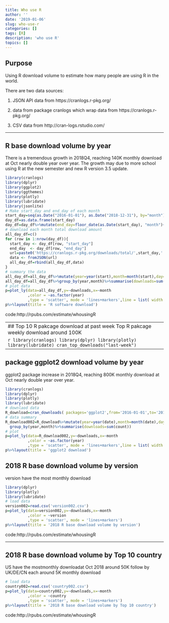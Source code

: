 ```yaml
---
title: Who use R
author: ''
date: '2019-01-06'
slug: who-use-r
categories: []
tags: [R]
description: 'who use R'
topics: []
---
```

## Purpose

Using R download volume to estimate how many people are using R in the world.

There are two data sources:

1. JSON API data from https://cranlogs.r-pkg.org/ 

2. data from package cranlogs which wrap data from https://cranlogs.r-pkg.org/ 

3. CSV data from http://cran-logs.rstudio.com/

-------------------------------------------------------------------------------

## R base download volume by year
There is a tremendous growth in 2018Q4, reaching 140K monthly download at Oct nearly double year over year. 
The growth may due to more school using R at the new semester and new R version 3.5 update.

```r
library(cranlogs)
library(dplyr)
library(ggplot2)
library(ggthemes)
library(plotly)
library(lubridate)
library(jsonlite)
# Make start_day and end_day of each month 
start_day=seq(as.Date("2016-01-01"), as.Date("2018-12-31"), by="month") 
day_df=as.data.frame(start_day)
day_df=day_df%>%mutate(end_day=floor_date(as.Date(start_day), "month")+ months(1)-1)
# download each month total download amount
all_day_df=c()
for (row in 1:nrow(day_df)){
  start_day <- day_df[row, "start_day"]
  end_day  <- day_df[row, "end_day"]
  url=paste0('https://cranlogs.r-pkg.org/downloads/total/',start_day,':',end_day,'/R')
  data <- fromJSON(url)
  all_day_df=rbind(all_day_df,data)
} 
# summary the data
all_day_df=all_day_df%>%mutate(year=year(start),month=month(start),day=day(start))
all_day_df=all_day_df%>%group_by(year,month)%>%summarise(downloads=sum(downloads))
# plot data 
p=plot_ly(data=all_day_df,y=~downloads,x=~month
          ,color = ~as.factor(year)
          ,type = 'scatter', mode = 'lines+markers',line = list( width = 4))
p%>%layout(title = 'R software download')
```
code:http://rpubs.com/estimate/whousingR

-------------------------------------------------------------------------------
## Top 10 R pakcage download at past week
Top R pakcage weekly download around 100K

```r
library(cranlogs)
library(dplyr)
library(plotly)
library(lubridate)
cran_top_downloads("last-week")
```

-------------------------------------------------------------------------------

## package ggplot2 download volume by year

ggplot2 package increase in 2018Q4, reaching 800K monthly download at Oct nearly double year over year. 

```r
library(cranlogs)
library(dplyr)
library(plotly)
library(lubridate)
# downlaod data
R_download=cran_downloads( packages='ggplot2',from='2016-01-01',to='2018-12-31')
# data summary
R_download002=R_download%>%mutate(year=year(date),month=month(date),day=day(date))%>%
  group_by(year,month)%>%summarise(downloads=sum(count))
# plot
p=plot_ly(data=R_download002,y=~downloads,x=~month
          ,color = ~as.factor(year)
          ,type = 'scatter', mode = 'lines+markers',line = list( width = 4))
p%>%layout(title = 'ggplot2 download')
```


## 2018 R base download volume by version

version  have the most  monthly download

```r
library(dplyr)
library(plotly)
library(lubridate)
# load data 
version002=read.csv('version002.csv')
p=plot_ly(data=version002,y=~downloads,x=~month    
          ,color = ~version
          ,type = 'scatter', mode = 'lines+markers')
p%>%layout(title = '2018 R base download volume by version')
```
code:http://rpubs.com/estimate/whousingR

-------------------------------------------------------------------------------

## 2018 R base download volume by Top 10 country

US have the mostmonthly downloadat Oct 2018 around 50K follow by UK/DE/CN each around 5K monthly download
```r
# load data 
country002=read.csv('country002.csv')
p=plot_ly(data=country002,y=~downloads,x=~month    
          ,color = ~country
          ,type = 'scatter', mode = 'lines+markers')
p%>%layout(title = '2018 R base download volume by Top 10 country')
```
code:http://rpubs.com/estimate/whousingR

